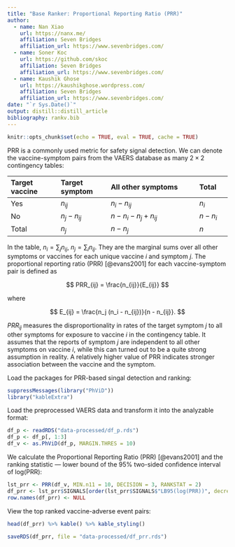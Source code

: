 ```yaml
---
title: "Base Ranker: Proportional Reporting Ratio (PRR)"
author:
  - name: Nan Xiao
    url: https://nanx.me/
    affiliation: Seven Bridges
    affiliation_url: https://www.sevenbridges.com/
  - name: Soner Koc
    url: https://github.com/skoc
    affiliation: Seven Bridges
    affiliation_url: https://www.sevenbridges.com/
  - name: Kaushik Ghose
    url: https://kaushikghose.wordpress.com/
    affiliation: Seven Bridges
    affiliation_url: https://www.sevenbridges.com/
date: "`r Sys.Date()`"
output: distill::distill_article
bibliography: rankv.bib
---
```


```r
knitr::opts_chunk$set(echo = TRUE, eval = TRUE, cache = TRUE)
```

PRR is a commonly used metric for safety signal detection. We can denote the vaccine-symptom pairs from the VAERS database as many $2 \times 2$ contingency tables:

| Target vaccine | Target symptom | All other symptoms       | Total     |
| :------------- | :------------- | :----------------------- | :-------- |
| Yes            | $n_{ij}$       | $n_i - n_{ij}$           | $n_i$      |
| No             | $n_j - n_{ij}$ | $n - n_i - n_j + n_{ij}$ | $n - n_i$ |
| Total          | $n_j$          | $n - n_j$                | $n$       |

In the table, $n_i = \sum_j n_{ij}$, $n_j = \sum_i n_{ij}$. They are the marginal sums over all other symptoms or vaccines for each unique vaccine $i$ and symptom $j$. The proportional reporting ratio (PRR) [@evans2001] for each vaccine-symptom pair is defined as

$$
PRR_{ij} = \frac{n_{ij}}{E_{ij}}
$$

where

$$
E_{ij} = \frac{n_j (n_i - n_{ij})}{n - n_{ij}}.
$$

$PRR_{ij}$ measures the disproportionality in rates of the target symptom $j$ to all other symptoms for exposure to vaccine $i$ in the contingency table. It assumes that the reports of symptom $j$ are independent to all other symptoms on vaccine $i$, while this can turned out to be a quite strong assumption in reality. A relatively higher value of PRR indicates stronger association between the vaccine and the symptom.

Load the packages for PRR-based singal detection and ranking:

```r
suppressMessages(library("PhViD"))
library("kableExtra")
```

Load the preprocessed VAERS data and transform it into the analyzable format:

```r
df_p <- readRDS("data-processed/df_p.rds")
df_p <- df_p[, 1:3]
df_v <- as.PhViD(df_p, MARGIN.THRES = 10)
```

We calculate the Proportional Reporting Ratio (PRR) [@evans2001] and the ranking statistic --- lower bound of the 95% two-sided confidence interval of log(PRR):

```r
lst_prr <- PRR(df_v, MIN.n11 = 10, DECISION = 3, RANKSTAT = 2)
df_prr <- lst_prr$SIGNALS[order(lst_prr$SIGNALS$"LB95(log(PRR))", decreasing = TRUE), 1:8]
row.names(df_prr) <- NULL
```

View the top ranked vaccine-adverse event pairs:

```r
head(df_prr) %>% kable() %>% kable_styling()
```

```r
saveRDS(df_prr, file = "data-processed/df_prr.rds")
```
